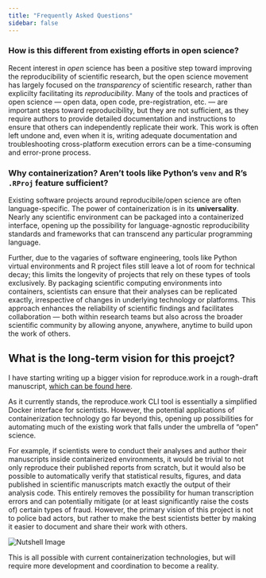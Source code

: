 ```yaml
---
title: "Frequently Asked Questions"
sidebar: false
---
```


    
### How is this different from existing efforts in open science?

Recent interest in *open* science has been a positive step toward improving the reproducibility of scientific research, but the open science movement has largely focused on the *transparency* of scientific research, rather than explicilty facilitating its *reproducibility*. Many of the tools and practices of open science --- open data, open code, pre-registration, etc. --- are important steps toward reproducibility, but they are not sufficient, as they require authors to provide detailed documentation and instructions to ensure that others can independently replicate their work. This work is often left undone and, even when it is, writing adequate documentation and troubleshooting cross-platform execution errors can be a time-consuming and error-prone process.


### Why containerization? Aren't tools like Python's `venv` and R's `.RProj` feature sufficient?

Existing software projects around reproducibile/open science are often language-specific. The power of containerization is in its **universality**. Nearly any scientific environment can be packaged into a containerized interface, opening up the possibility for language-agnostic reproducibility standards and frameworks that can transcend any particular programming language. 

Further, due to the vagaries of software engineering, tools like Python virtual environments and R project files still leave a lot of room for technical decay; this limits the longevity of projects that rely on these types of tools exclusively. By packaging scientific computing environments into containers, scientists can ensure that their analyses can be replicated exactly, irrespective of changes in underlying technology or platforms. This approach enhances the reliability of scientific findings and facilitates collaboration --- both within research teams but also across the broader scientific community by allowing anyone, anywhere, anytime to build upon the work of others. 


## What is the long-term vision for this proejct?

I have starting writing up a bigger vision for reproduce.work in a rough-draft manuscript, [which can be found here](/files/media/rw-manuscript-alpha.pdf).

As it currently stands, the reproduce.work CLI tool is essentially a simplified Docker interface for scientists. However, the potential applications of containerization technology go far beyond this, opening up possibilities for automating much of the existing work that falls under the umbrella of "open" science. 

For example, if scientists were to conduct their analyses and author their manuscripts inside containerized environments, it would be trivial to not only reproduce their published reports from scratch, but it would also be possible to automatically verify that statistical results, figures, and data published in scientific manuscripts match exactly the output of their analysis code. This entirely removes the possibility for human transcription errors and can potentially mitigate (or at least significantly raise the costs of) certain types of fraud. However, the primary vision of this project is not to police bad actors, but rather to make the best scientists better by making it easier to document and share their work with others.

<div class="bleedover-image-wrapper">
<img src="/files/img/nutshell.png" alt="Nutshell Image" />
</div>

This is all possible with current containerization technologies, but will require more development and coordination to become a reality. 
